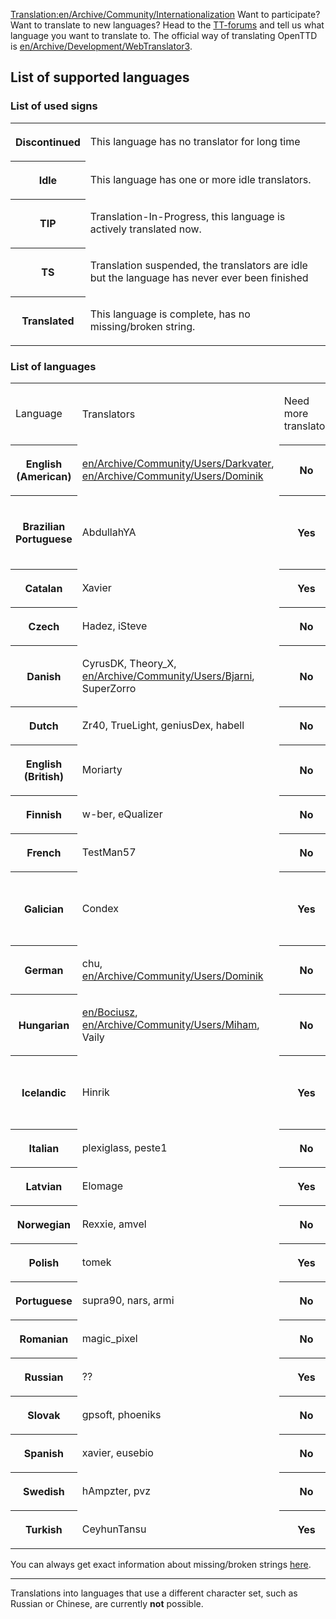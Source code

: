 [[Translation:en/Archive/Community/Internationalization]]
Want to participate? Want to translate to new languages? Head to the [http://www.tt-forums.net/viewtopic.php?t=7924 TT-forums] and tell us what language you want to translate to. The official way of translating OpenTTD is [[en/Archive/Development/WebTranslator3]].

==List of supported languages==

===List of used signs===
<table>
<tr><th class="unclaimed">Discontinued<td>This language has no translator for long time</td></tr>
<tr><th class="claimed">Idle<td>This language has one or more idle translators.</td></tr>
<tr><th class="wip">TIP<td>Translation-In-Progress, this language is actively translated now.</td></tr>
<tr><th class="converted">TS</th><td>Translation suspended, the translators are idle but the language has never ever been finished</td></tr>
<tr><th class="checked2">Translated<td>This language is complete, has no missing/broken string.</td></tr>
</table>

===List of languages===
<table>
<tr><td>Language</td><td>Translators</td><td>Need more translator</td><td>Comment</td></tr>
<tr><th class="checked2">English (American)</th><td>[[en/Archive/Community/Users/Darkvater]], [[en/Archive/Community/Users/Dominik]]</td><th class="claimed">No</th><td>-</td></tr>
<tr><th class="converted">Brazilian Portuguese</th><td>AbdullahYA</td><th class="checked2">Yes</th><td>Missing ??, broken ?? strings</td></tr>
<tr><th class="claimed">Catalan</th><td>Xavier</td><th class="checked2">Yes</th><td>-</td></tr>
<tr><th class="claimed">Czech</th><td>Hadez, iSteve</td><th class="claimed">No</th><td>-</td></tr>
<tr><th class="claimed">Danish</th><td>CyrusDK, Theory_X, [[en/Archive/Community/Users/Bjarni]], SuperZorro</td><th class="claimed">No</th><td>-</td></tr>
<tr><th class="claimed">Dutch</th><td>Zr40, TrueLight, geniusDex, habell</td><th class="claimed">No</th><td>-</td></tr>
<tr><th class="checked2">English (British)</th><td>Moriarty</td><th class="claimed">No</th><td>-</td></tr>
<tr><th class="claimed">Finnish</th><td>w-ber, eQualizer</td><th class="claimed">No</th><td>-</td></tr>
<tr><th class="checked2">French</th><td>TestMan57</td><th class="claimed">No</th><td>-</td></tr>
<tr><th class="converted">Galician</th><td>Condex</td><th class="checked2">Yes</th><td>Missing 100, broken 2 strings</td></tr>
<tr><th class="checked2">German</th><td>chu, [[en/Archive/Community/Users/Dominik]]</td><th class="claimed">No</th><td>-</td></tr>
<tr><th class="checked2">Hungarian</th><td>[[en/Bociusz]], [[en/Archive/Community/Users/Miham]], Vaily</td><th class="claimed">No</th><td>-</td></tr>
<tr><th class="converted">Icelandic</th><td>Hinrik</td><th class="checked2">Yes</th><td>Missing 1373, broken 7 strings</td></tr>
<tr><th class="claimed">Italian</th><td>plexiglass, peste1</td><th class="claimed">No</th><td>-</td></tr>
<tr><th class="converted">Latvian</th><td>Elomage</td><th class="checked2">Yes</th><td>-</td></tr>
<tr><th class="claimed">Norwegian</th><td>Rexxie, amvel</td><th class="claimed">No</th><td>-</td></tr>
<tr><th class="claimed">Polish</th><td>tomek</td><th class="checked2">Yes</th><td>-</td></tr>
<tr><th class="claimed">Portuguese</th><td>supra90, nars, armi</td><th class="claimed">No</th><td>-</td></tr>
<tr><th class="checked2">Romanian</th><td>magic_pixel</td><th class="claimed">No</th><td>-</td></tr>
<tr><th class="converted">Russian</th><td>??</td><th class="checked2">Yes</th><td>-</td></tr>
<tr><th class="claimed">Slovak</th><td>gpsoft, phoeniks</td><th class="claimed">No</th><td>-</td></tr>
<tr><th class="claimed">Spanish</th><td>xavier, eusebio</td><th class="claimed">No</th><td>-</td></tr>
<tr><th class="claimed">Swedish</th><td>hAmpzter, pvz</td><th class="claimed">No</th><td>-</td></tr>
<tr><th class="claimed">Turkish</th><td>CeyhunTansu</td><th class="checked2">Yes</th><td>-</td></tr>
</table>

You can always get exact information about missing/broken strings [http://translator.openttd.org/checklangfiles.php here].

----


Translations into languages that use a different character set, such as Russian or Chinese, are currently '''not''' possible.